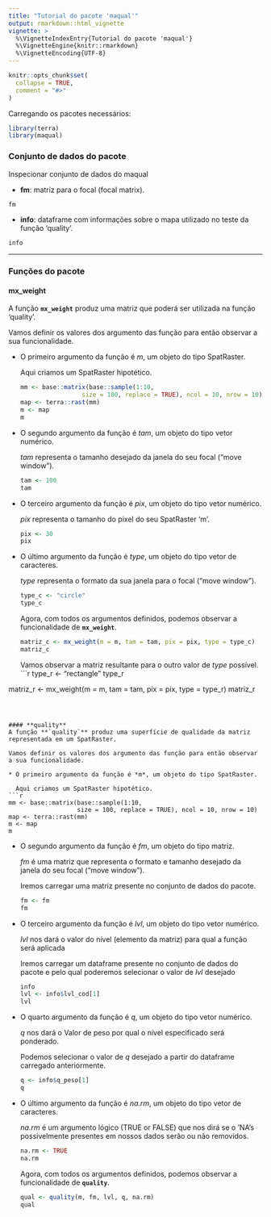 ```yaml
---
title: "Tutorial do pacote 'maqual'"
output: rmarkdown::html_vignette
vignette: >
  %\VignetteIndexEntry{Tutorial do pacote 'maqual'}
  %\VignetteEngine{knitr::rmarkdown}
  %\VignetteEncoding{UTF-8}
---
```


```r
knitr::opts_chunk$set(
  collapse = TRUE,
  comment = "#>"
)
```

Carregando os pacotes necessários:
```r
library(terra)
library(maqual)
```

### Conjunto de dados do pacote
Inspecionar conjunto de dados do maqual

* **fm**: matriz para o focal (focal matrix).
```r
fm
```
* **info**: dataframe com informações sobre o mapa utilizado no teste da função 'quality'.
```r
info
```

--------------
### Funções do pacote

#### **mx_weight**
A função **`mx_weight`** produz uma matriz que poderá ser utilizada na função 'quality'.

Vamos definir os valores dos argumento das função para então observar a sua funcionalidade.

* O primeiro argumento da função é *m*, um objeto do tipo SpatRaster.
  
  Aqui criamos um SpatRaster hipotético.
```r
mm <- base::matrix(base::sample(1:10,
                   size = 100, replace = TRUE), ncol = 10, nrow = 10)
map <- terra::rast(mm)
m <- map
m
```
* O segundo argumento da função é *tam*, um objeto do tipo vetor numérico.

  *tam* representa o tamanho desejado da janela do seu focal ("move window").
```r
tam <- 100
tam
```
* O terceiro argumento da função é *pix*, um objeto do tipo vetor numérico.

  *pix* representa o tamanho do pixel do seu SpatRaster 'm'.
```r
pix <- 30
pix
```
* O último argumento da função é *type*, um objeto do tipo vetor de caracteres.

  *type* representa o formato da sua janela para o focal ("move window").
```r
type_c <- "circle"
type_c
```
Agora, com todos os argumentos definidos,
podemos observar a funcionalidade de **`mx_weight`**.
```r
matriz_c <- mx_weight(m = m, tam = tam, pix = pix, type = type_c)
matriz_c
```
Vamos observar a matriz resultante para o outro valor de *type* possível.
```r
type_r <- "rectangle"
type_r

matriz_r <- mx_weight(m = m, tam = tam, pix = pix, type = type_r)
matriz_r
```



#### **quality**
A função **`quality`** produz uma superfície de qualidade da matriz
representada em um SpatRaster.

Vamos definir os valores dos argumento das função para então observar
a sua funcionalidade.

* O primeiro argumento da função é *m*, um objeto do tipo SpatRaster.
  
  Aqui criamos um SpatRaster hipotético.
```r
mm <- base::matrix(base::sample(1:10,
                   size = 100, replace = TRUE), ncol = 10, nrow = 10)
map <- terra::rast(mm)
m <- map
m
```
* O segundo argumento da função é *fm*, um objeto do tipo matriz.

  *fm* é uma matriz que representa o formato e tamanho desejado da janela 
  do seu focal ("move window").
  
  Iremos carregar uma matriz presente no conjunto de dados do pacote.
```r
fm <- fm
fm
```
* O terceiro argumento da função é *lvl*, um objeto do tipo vetor numérico.

  *lvl* nos dará o valor do nível (elemento da matriz) para qual a função será 
  aplicada
  
  Iremos carregar um dataframe presente no conjunto de dados do pacote e pelo 
  qual poderemos selecionar o valor de *lvl* desejado
```r
info
lvl <- info$lvl_cod[1]
lvl
```
* O quarto argumento da função é *q*, um objeto do tipo vetor numérico.

  *q* nos dará o Valor de peso por qual o nível especificado será ponderado.
  
  Podemos selecionar o valor de *q* desejado a partir do dataframe
  carregado anteriormente.
```r
q <- info$q_peso[1]
q
```
* O último argumento da função é *na.rm*, um objeto do tipo vetor de caracteres.

  *na.rm* é um argumento lógico (TRUE or FALSE) que nos dirá se o 'NA's
  possivelmente presentes em nossos dados serão ou não removidos.
```r
na.rm <- TRUE
na.rm
```
Agora, com todos os argumentos definidos,
podemos observar a funcionalidade de **`quality`**.
```r
qual <- quality(m, fm, lvl, q, na.rm)
qual
```






